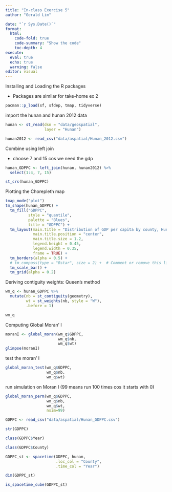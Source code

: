```yaml
---
title: "In-class Exercise 5"
author: "Gerald Lim"

date: "`r Sys.Date()`"
format: 
  html: 
    code-fold: true
    code-summary: "Show the code"
    toc-depth: 4
execute:
  eval: true
  echo: true
  warning: false
editor: visual
---
```


Installing and Loading the R packages

-   Packages are similar for take-home ex 2

```r
pacman::p_load(sf, sfdep, tmap, tidyverse)
```

import the hunan and hunan 2012 data

```r
hunan <- st_read(dsn = "data/geospatial", 
                 layer = "Hunan")
```

```r
hunan2012 <- read_csv("data/aspatial/Hunan_2012.csv")
```

Combine using left join

-   choose 7 and 15 cos we need the gdp

```r
hunan_GDPPC <- left_join(hunan, hunan2012) %>%
  select(1:4, 7, 15)
```

```r
st_crs(hunan_GDPPC)
```

Plotting the Chorepleth map

```r
tmap_mode("plot")
tm_shape(hunan_GDPPC) +
  tm_fill("GDPPC",
          style = "quantile",
          palette = "Blues",
          title = "GDPPC") +
  tm_layout(main.title = "Distribution of GDP per capita by county, Hunan Province",
            main.title.position = "center",
            main.title.size = 1.2,
            legend.height = 0.45,
            legend.width = 0.35,
            frame = TRUE) +
  tm_borders(alpha = 0.5) +
  # tm_compass(type = "Bstar", size = 2) +  # Comment or remove this line
  tm_scale_bar() +
  tm_grid(alpha = 0.2)
```

Deriving contiguity weights: Queen’s method

```r
wm_q <- hunan_GDPPC %>%
  mutate(nb = st_contiguity(geometry),
         wt = st_weights(nb, style = "W"),
         .before = 1)
```

```r
wm_q
```

Computing Global Moran’ I

```r
moranI <- global_moran(wm_q$GDPPC,
                       wm_q$nb,
                       wm_q$wt)
glimpse(moranI)
```

test the moran’ I

```r
global_moran_test(wm_q$GDPPC,
                  wm_q$nb,
                  wm_q$wt)
```

run simulation on Moran I (99 means run 100 times cos it starts with 0)

```r
global_moran_perm(wm_q$GDPPC,
                  wm_q$nb,
                  wm_q$wt,
                  nsim=99)
```

```r
GDPPC <- read_csv("data/aspatial/Hunan_GDPPC.csv")
```

```r
str(GDPPC)
```

```r
class(GDPPC$Year)
```

```r
class(GDPPC$County)
```

```r
GDPPC_st <- spacetime(GDPPC, hunan,
                      .loc_col = "County",
                      .time_col = "Year")
```

```r
dim(GDPPC_st)

```

```r
is_spacetime_cube(GDPPC_st)

```
